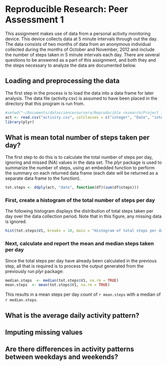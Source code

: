 # Reproducible Research: Peer Assessment 1
This assignment makes use of data from a personal activity monitoring device. This device collects data at 5 minute intervals through out the day. The data consists of two months of data from an anonymous individual collected during the months of October and November, 2012 and include the number of steps taken in 5 minute intervals each day. There are several questions to be answered as a part of this assignment, and both they and the steps necessary to analyze the data are documented below.

## Loading and preprocessing the data
The first step in the process is to load the data into a data frame for later analysis. The data file (activity.csv) is assumed to have been placed in the directory that this program is run from.
```r
#setwd("~/Documents/datasciencecoursera/Reproducible research/Project 1/RepData_PeerAssessment1")
act <- read.csv("activity.csv", colClasses = c("integer", "Date", "integer"))
library(plyr)
```

## What is mean total number of steps taken per day?
The first step to do this is to calculate the total number of steps per day, ignoring and missed (NA) values in the data set. The *plyr* package is used to summarize the number of steps, using an embedded function to perform the summary on each returned data frame (each date will be returned as a separate data frame to the function).
```r
tot.steps <- ddply(act, "date", function(df)(sum(df$steps)))
```
### First, create a histogram of the total number of steps per day
The following histogram displays the distribution of total steps taken per day over the data collection period. Note that in this figure, any missing data is ignored.
```r
hist(tot.steps$V1, breaks = 10, main = "Histogram of total steps per day", xlab = "Total steps per day")
```

### Next, calculate and report the mean and median steps taken per day
Since the total steps per day have already been calculated in the previous step, all that is required is to process the output generated from the previously run *plyr* package:
```r
median.steps  <- median(tot.steps$V1, na.rm = TRUE)
mean.steps  <- mean(tot.steps$V1, na.rm = TRUE)
```
This results in a mean steps per day count of `r mean.steps` with a median of `r median.steps`.


## What is the average daily activity pattern?


## Imputing missing values



## Are there differences in activity patterns between weekdays and weekends?

